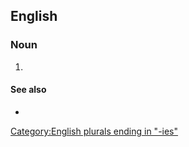 ==English==

===Noun===
{{head|en|noun form}}

# {{plural of|en|intangibility}}

====See also====
* {{l|en|intangibles}}

[[Category:English plurals ending in "-ies"]]